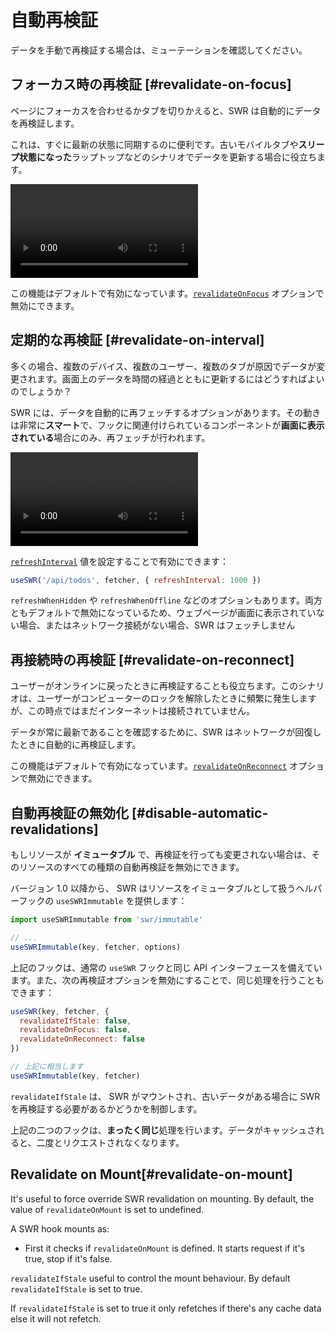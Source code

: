 
# 自動再検証

<Callout>
  データを手動で再検証する場合は、<Link href="/docs/mutation">ミューテーション</Link>を確認してください。
</Callout>

## フォーカス時の再検証 [#revalidate-on-focus]

ページにフォーカスを合わせるかタブを切りかえると、SWR は自動的にデータを再検証します。

これは、すぐに最新の状態に同期するのに便利です。古いモバイルタブや**スリープ状態になった**ラップトップなどのシナリオでデータを更新する場合に役立ちます。

<Bleed>
  <Video
    src="https://raw.githubusercontent.com/vercel/swr-site/master/.github/videos/focus-revalidate.mp4"
    caption="ビデオ：フォーカスの再検証を使用して、ページ間でログイン状態を自動的に同期します。"
    ratio={307/768}
    className="mx-8 2xl:mx-24"
  />
</Bleed>

この機能はデフォルトで有効になっています。[`revalidateOnFocus`](/docs/api) オプションで無効にできます。

## 定期的な再検証 [#revalidate-on-interval]

多くの場合、複数のデバイス、複数のユーザー、複数のタブが原因でデータが変更されます。画面上のデータを時間の経過とともに更新するにはどうすればよいのでしょうか？

SWR には、データを自動的に再フェッチするオプションがあります。その動きは非常に**スマート**で、フックに関連付けられているコンポーネントが**画面に表示されている**場合にのみ、再フェッチが行われます。

<Bleed>
  <Video
    src="https://raw.githubusercontent.com/vercel/swr-site/master/.github/videos/refetch-interval.mp4"
    caption="ビデオ：ユーザーが変更を加えると、両方のセッションで最終的に同じデータをレンダリングします。"
    ratio={307/768}
    className="mx-8 2xl:mx-24"
  />
</Bleed>

[`refreshInterval`](/docs/api) 値を設定することで有効にできます：

```js
useSWR('/api/todos', fetcher, { refreshInterval: 1000 })
```

`refreshWhenHidden` や `refreshWhenOffline` などのオプションもあります。両方ともデフォルトで無効になっているため、ウェブページが画面に表示されていない場合、またはネットワーク接続がない場合、SWR はフェッチしません

## 再接続時の再検証 [#revalidate-on-reconnect]

ユーザーがオンラインに戻ったときに再検証することも役立ちます。このシナリオは、ユーザーがコンピューターのロックを解除したときに頻繁に発生しますが、この時点ではまだインターネットは接続されていません。

データが常に最新であることを確認するために、SWR はネットワークが回復したときに自動的に再検証します。

この機能はデフォルトで有効になっています。[`revalidateOnReconnect`](/docs/api) オプションで無効にできます。

## 自動再検証の無効化 [#disable-automatic-revalidations]

もしリソースが **イミュータブル** で、再検証を行っても変更されない場合は、そのリソースのすべての種類の自動再検証を無効にできます。

バージョン 1.0 以降から、 SWR はリソースをイミュータブルとして扱うヘルパーフックの `useSWRImmutable` を提供します：

```js
import useSWRImmutable from 'swr/immutable'

// ...
useSWRImmutable(key, fetcher, options)
```

上記のフックは、通常の `useSWR` フックと同じ API インターフェースを備えています。また、次の再検証オプションを無効にすることで、同じ処理を行うこともできます：

```js
useSWR(key, fetcher, {
  revalidateIfStale: false,
  revalidateOnFocus: false,
  revalidateOnReconnect: false
})

// 上記に相当します
useSWRImmutable(key, fetcher)
```

`revalidateIfStale` は、 SWR がマウントされ、古いデータがある場合に SWR を再検証する必要があるかどうかを制御します。

上記の二つのフックは、**まったく同じ**処理を行います。データがキャッシュされると、二度とリクエストされなくなります。

## Revalidate on Mount[#revalidate-on-mount]

It's useful to force override SWR revalidation on mounting. By default, the value of `revalidateOnMount` is set to undefined.

A SWR hook mounts as:

- First it checks if `revalidateOnMount` is defined. It starts request if it's true, stop if it's false.

`revalidateIfStale` useful to control the mount behaviour. By default `revalidateIfStale` is set to true.

If `revalidateIfStale` is set to true it only refetches if there's any cache data else it will not refetch.